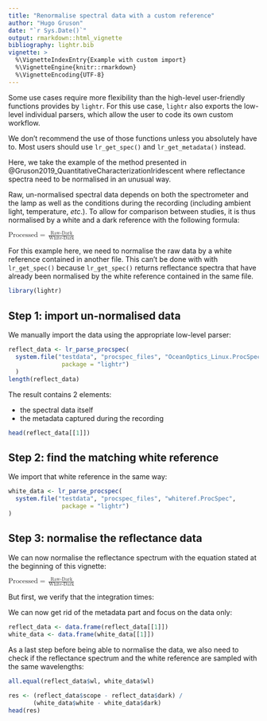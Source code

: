 ```yaml
---
title: "Renormalise spectral data with a custom reference"
author: "Hugo Gruson"
date: "`r Sys.Date()`"
output: rmarkdown::html_vignette
bibliography: lightr.bib
vignette: >
  %\VignetteIndexEntry{Example with custom import}
  %\VignetteEngine{knitr::rmarkdown}
  %\VignetteEncoding{UTF-8}
---
```


Some use cases require more flexibility than the high-level user-friendly
functions provides by `lightr`. For this use case, `lightr` also exports the
low-level individual parsers, which allow the user to code its own custom
workflow.

We don't recommend the use of those functions unless you absolutely have to.
Most users should use `lr_get_spec()` and `lr_get_metadata()` instead.

Here, we take the example of the method presented in 
@Gruson2019_QuantitativeCharacterizationIridescent where reflectance spectra 
need to be normalised in an unusual way.

Raw, un-normalised spectral data depends on both the spectrometer and the lamp
as well as the conditions during the recording (including ambient light, 
temperature, *etc*.). To allow for comparison between studies, it is thus 
normalised  by a white and a dark reference with the following formula:

<math>
    <mrow>
      <mtext>Processed</mtext>
      <mo>=</mo>
      <mfrac>
        <mrow><mtext>Raw</mtext><mo>-</mo><mtext>Dark</mtext></mrow>
        <mrow><mtext>White</mtext><mo>-</mo><mtext>Dark</mtext></mrow>
      </mfrac>
    </mrow>
</math>

For this example here, we need to normalise the raw data by a white reference
contained in another file. This can't be done with with `lr_get_spec()` because
`lr_get_spec()` returns reflectance spectra that have already been normalised by
the white reference contained in the same file.

```r
library(lightr)
```

## Step 1: import un-normalised data

We manually import the data using the appropriate low-level parser:

```r
reflect_data <- lr_parse_procspec(
  system.file("testdata", "procspec_files", "OceanOptics_Linux.ProcSpec",
               package = "lightr")
  )
length(reflect_data)
```

The result contains 2 elements:

  * the spectral data itself
  * the metadata captured during the recording
  
```r
head(reflect_data[[1]])
```

## Step 2: find the matching white reference

We import that white reference in the same way:

```r
white_data <- lr_parse_procspec(
  system.file("testdata", "procspec_files", "whiteref.ProcSpec",
               package = "lightr")
)
```

## Step 3: normalise the reflectance data

We can now normalise the reflectance spectrum with the equation stated at the
beginning of this vignette:

<math>
    <mrow>
      <mtext>Processed</mtext>
      <mo>=</mo>
      <mfrac>
        <mrow><mtext>Raw</mtext><mo>-</mo><mtext>Dark</mtext></mrow>
        <mrow><mtext>White</mtext><mo>-</mo><mtext>Dark</mtext></mrow>
      </mfrac>
    </mrow>
</math>

But first, we verify that the integration times:

We can now get rid of the metadata part and focus on the data only:

```r
reflect_data <- data.frame(reflect_data[[1]])
white_data <- data.frame(white_data[[1]])
```

As a last step before being able to normalise the data, we also need to check
if the reflectance spectrum and the white reference are sampled with the same
wavelengths:

```r
all.equal(reflect_data$wl, white_data$wl)
```

```r
res <- (reflect_data$scope - reflect_data$dark) / 
       (white_data$white - white_data$dark)
head(res)
```
